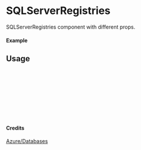
<Meta of={SQLServerRegistries} title="Azure/Databases/SQLServerRegistries" />

# SQLServerRegistries

SQLServerRegistries component with different props.

#### Example

<Canvas of={SQLServerRegistries.Primary} />

## Usage

```ts
import { SQLServerRegistries } from "yadl-ui";

const Example = () => {
  return (
      <SQLServerRegistries />
  );
};

export default Example;
```

#### Credits
[Azure/Databases](https://learn.microsoft.com/en-us/azure/architecture/icons/)

